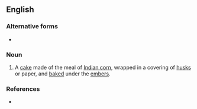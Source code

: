 ==English==

===Alternative forms===
* {{l|en|corndodger}}

===Noun===
{{en-noun}}

# A [[cake]] made of the meal of [[Indian corn]], wrapped in a covering of [[husk]]s or paper, and [[bake]]d under the [[ember]]s.

===References===
* {{R:Webster 1913}}